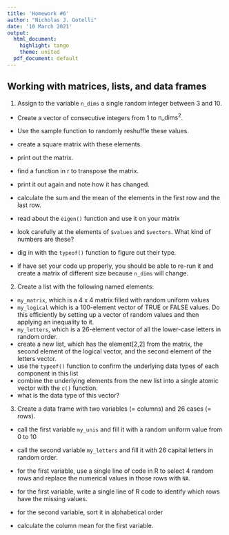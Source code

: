 ```yaml
---
title: 'Homework #6'
author: "Nicholas J. Gotelli"
date: '10 March 2021'
output:
  html_document:
    highlight: tango
    theme: united
  pdf_document: default
---
```


## Working with matrices, lists, and data frames

1. Assign to the variable `n_dims` a single random integer between 3 and 10.

- Create a vector of consecutive integers from 1 to $\mbox{n_dims}^2$.

- Use the sample function to randomly reshuffle these values.

- create a square matrix with these elements.

- print out the matrix.

- find a function in r to transpose the matrix.

- print it out again and note how it has changed.

- calculate the sum and the mean of the elements in the first row and the last row.

- read about the `eigen()` function and use it on your matrix

- look carefully at the elements of `$values` and `$vectors`. What kind of numbers are these?

- dig in with the `typeof()` function to figure out their type.

- if have set your code up properly, you should be able to re-run it and create a matrix of different size because `n_dims` will change.

2. Create a list with the following named elements:
- `my_matrix`, which is a 4 x 4 matrix filled with random uniform values
- `my_logical` which is a 100-element vector of TRUE or FALSE values. Do this efficiently by setting up a vector of random values and then applying an inequality to it.
- `my_letters`, which is a 26-element vector of all the lower-case letters in random order.
- create a new list, which has the element[2,2] from the matrix, the second element of the logical vector, and the second element of the letters vector.
- use the `typeof()` function to confirm the underlying data types of each component in this list
- combine the underlying elements from the new list into a single atomic vector with the `c()` function.
- what is the data type of this vector?

3. Create a data frame with two variables (= columns) and 26 cases (= rows).

- call the first variable `my_unis` and fill it with a random uniform value from 0 to 10

- call the second variable `my_letters` and fill it with 26 capital letters in random order.

- for the first variable, use a single line of code in R to select 4 random rows and replace the numerical values in those rows with `NA`.

- for the first variable, write a single line of R code to identify which rows have the missing values.
- for the second variable, sort it in alphabetical order

- calculate the column mean for the first variable.




